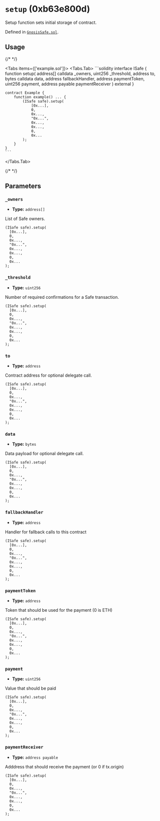 

<LegacyCallout />

# `setup` (0xb63e800d)



Setup function sets initial storage of contract.




Defined in [`GnosisSafe.sol`](https://github.com/safe-global/safe-smart-account/tree/v1.3.0/contracts/GnosisSafe.sol#L75).


## Usage

{/* <!-- vale off --> */}

<Tabs items={['example.sol']}>
  <Tabs.Tab>
    ```solidity
    interface ISafe {
        function setup(
            address[] calldata _owners,
            uint256 _threshold,
            address to,
            bytes calldata data,
            address fallbackHandler,
            address paymentToken,
            uint256 payment,
            address payable paymentReceiver
        ) external
    }

    contract Example {
        function example() ... {
            (ISafe safe).setup(
                [0x...],
                0,
                0x...,
                "0x...",
                0x...,
                0x...,
                0,
                0x...
            );
        }
    }
    ```
  </Tabs.Tab>
</Tabs>

{/* <!-- vale on --> */}



## Parameters

### `_owners`

  - **Type:** `address[]`

  List of Safe owners.

  ```solidity focus=2
  (ISafe safe).setup(
    [0x...],
    0,
    0x...,
    "0x...",
    0x...,
    0x...,
    0,
    0x...
  );
  ```


### `_threshold`

  - **Type:** `uint256`

  Number of required confirmations for a Safe transaction.

  ```solidity focus=3
  (ISafe safe).setup(
    [0x...],
    0,
    0x...,
    "0x...",
    0x...,
    0x...,
    0,
    0x...
  );
  ```


### `to`

  - **Type:** `address`

  Contract address for optional delegate call.

  ```solidity focus=4
  (ISafe safe).setup(
    [0x...],
    0,
    0x...,
    "0x...",
    0x...,
    0x...,
    0,
    0x...
  );
  ```


### `data`

  - **Type:** `bytes`

  Data payload for optional delegate call.

  ```solidity focus=5
  (ISafe safe).setup(
    [0x...],
    0,
    0x...,
    "0x...",
    0x...,
    0x...,
    0,
    0x...
  );
  ```


### `fallbackHandler`

  - **Type:** `address`

  Handler for fallback calls to this contract

  ```solidity focus=6
  (ISafe safe).setup(
    [0x...],
    0,
    0x...,
    "0x...",
    0x...,
    0x...,
    0,
    0x...
  );
  ```


### `paymentToken`

  - **Type:** `address`

  Token that should be used for the payment (0 is ETH)

  ```solidity focus=7
  (ISafe safe).setup(
    [0x...],
    0,
    0x...,
    "0x...",
    0x...,
    0x...,
    0,
    0x...
  );
  ```


### `payment`

  - **Type:** `uint256`

  Value that should be paid

  ```solidity focus=8
  (ISafe safe).setup(
    [0x...],
    0,
    0x...,
    "0x...",
    0x...,
    0x...,
    0,
    0x...
  );
  ```


### `paymentReceiver`

  - **Type:** `address payable`

  Adddress that should receive the payment (or 0 if tx.origin)

  ```solidity focus=9
  (ISafe safe).setup(
    [0x...],
    0,
    0x...,
    "0x...",
    0x...,
    0x...,
    0,
    0x...
  );
  ```





